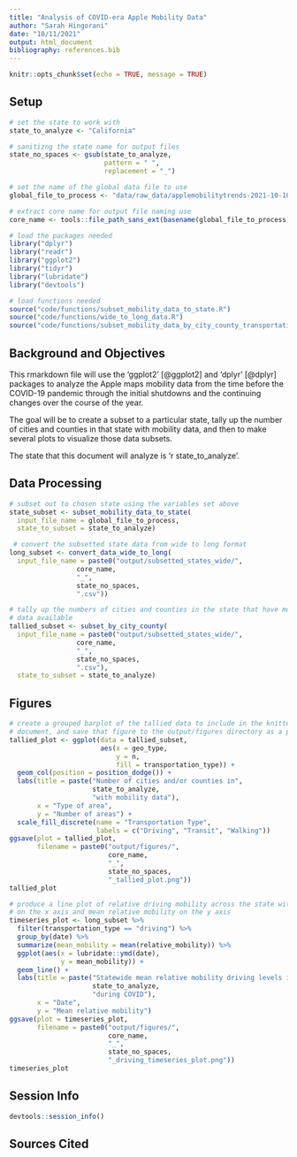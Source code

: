 ```yaml
---
title: "Analysis of COVID-era Apple Mobility Data"
author: "Sarah Hingorani"
date: "10/11/2021"
output: html_document
bibliography: references.bib
---
```


```r
knitr::opts_chunk$set(echo = TRUE, message = TRUE)
```

## Setup

```r
# set the state to work with
state_to_analyze <- "California"

# sanitizng the state name for output files
state_no_spaces <- gsub(state_to_analyze,
                        pattern = " ",
                        replacement = "_")

# set the name of the global data file to use
global_file_to_process <- "data/raw_data/applemobilitytrends-2021-10-10.csv"

# extract core name for output file naming use
core_name <- tools::file_path_sans_ext(basename(global_file_to_process))
```

```r
# load the packages needed
library("dplyr")
library("readr")
library("ggplot2")
library("tidyr")
library("lubridate")
library("devtools")

# load functions needed
source("code/functions/subset_mobility_data_to_state.R")
source("code/functions/wide_to_long_data.R")
source("code/functions/subset_mobility_data_by_city_county_transportation.R")
```

## Background and Objectives

This rmarkdown file will use the 'ggplot2' [@ggplot2] and 'dplyr' [@dplyr] packages to analyze the Apple maps mobility data from the time before the COVID-19 pandemic through the initial shutdowns and the continuing changes over the course of the year.

The goal will be to create a subset to a particular state, tally up the number of cities and counties in that state with mobility data, and then to make several plots to visualize those data subsets.

The state that this document will analyze is 'r state_to_analyze'.

## Data Processing
```r
# subset out to chosen state using the variables set above
state_subset <- subset_mobility_data_to_state(
  input_file_name = global_file_to_process,
  state_to_subset = state_to_analyze)
```

```r
 # convert the subsetted state data from wide to long format
long_subset <- convert_data_wide_to_long(
  input_file_name = paste0("output/subsetted_states_wide/",
                 core_name,
                 "_",
                 state_no_spaces,
                 ".csv"))
```

```r
# tally up the numbers of cities and counties in the state that have mobility
# data available
tallied_subset <- subset_by_city_county(
  input_file_name = paste0("output/subsetted_states_wide/",
                 core_name,
                 "_",
                 state_no_spaces,
                 ".csv"),
  state_to_subset = state_to_analyze)
```

## Figures
```r
# create a grouped barplot of the tallied data to include in the knitted
# document, and save that figure to the output/figures directory as a png
tallied_plot <- ggplot(data = tallied_subset,
                       aes(x = geo_type,
                           y = n,
                           fill = transportation_type)) +
  geom_col(position = position_dodge()) +
  labs(title = paste("Number of cities and/or counties in",
                     state_to_analyze,
                     "with mobility data"),
       x = "Type of area",
       y = "Number of areas") +
  scale_fill_discrete(name = "Transportation Type",
                      labels = c("Driving", "Transit", "Walking"))
ggsave(plot = tallied_plot,
       filename = paste0("output/figures/",
                         core_name,
                         "_",
                         state_no_spaces,
                         "_tallied_plot.png"))
tallied_plot
```

```r
# produce a line plot of relative driving mobility across the state with date
# on the x axis and mean relative mobility on the y axis
timeseries_plot <- long_subset %>%
  filter(transportation_type == "driving") %>%
  group_by(date) %>%
  summarize(mean_mobility = mean(relative_mobility)) %>%
  ggplot(aes(x = lubridate::ymd(date),
             y = mean_mobility)) +
  geom_line() +
  labs(title = paste("Statewide mean relative mobility driving levels in",
                     state_to_analyze,
                     "during COVID"),
       x = "Date",
       y = "Mean relative mobility")
ggsave(plot = timeseries_plot,
       filename = paste0("output/figures/",
                         core_name,
                         "_",
                         state_no_spaces,
                         "_driving_timeseries_plot.png"))
timeseries_plot
```

## Session Info
```r
devtools::session_info()
```


## Sources Cited
